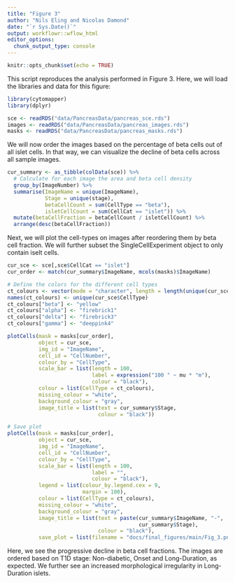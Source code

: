 ```yaml
---
title: "Figure 3"
author: "Nils Eling and Nicolas Damond"
date: "`r Sys.Date()`"
output: workflowr::wflow_html
editor_options:
  chunk_output_type: console
---
```


```r
knitr::opts_chunk$set(echo = TRUE)
```

This script reproduces the analysis performed in Figure 3.
Here, we will load the libraries and data for this figure:

```r
library(cytomapper)
library(dplyr)

sce <- readRDS("data/PancreasData/pancreas_sce.rds")
images <- readRDS("data/PancreasData/pancreas_images.rds")
masks <- readRDS("data/PancreasData/pancreas_masks.rds")
```

We will now order the images based on the percentage of beta cells out of all islet cells.
In that way, we can visualize the decline of beta cells across all sample images.

```r
cur_summary <- as_tibble(colData(sce)) %>% 
  # Calculate for each image the area and beta cell density
  group_by(ImageNumber) %>%
  summarise(ImageName = unique(ImageName),
            Stage = unique(stage),
            betaCellCount = sum(CellType == "beta"),
            isletCellCount = sum(CellCat == "islet")) %>%
  mutate(betaCellFraction = betaCellCount / isletCellCount) %>%
  arrange(desc(betaCellFraction))
```

Next, we will plot the cell-types on images after reordering them by beta cell fraction.
We will further subset the SingleCellExperiment object to only contain iselt cells.

```r
cur_sce <- sce[,sce$CellCat == "islet"]
cur_order <- match(cur_summary$ImageName, mcols(masks)$ImageName)

# Define the colors for the different cell types
ct_colours <- vector(mode = "character", length = length(unique(cur_sce$CellType)))
names(ct_colours) <- unique(cur_sce$CellType)
ct_colours["beta"] <- "yellow"
ct_colours["alpha"] <- "firebrick1"
ct_colours["delta"] <- "firebrick3"
ct_colours["gamma"] <- "deeppink4"

plotCells(mask = masks[cur_order],
          object = cur_sce,
          img_id = "ImageName",
          cell_id = "CellNumber",
          colour_by = "CellType",
          scale_bar = list(length = 100,
                           label = expression("100 " ~ mu * "m"),
                           colour = "black"),
          colour = list(CellType = ct_colours),
          missing_colour = "white",
          background_colour = "gray",
          image_title = list(text = cur_summary$Stage,
                             colour = "black"))

# Save plot
plotCells(mask = masks[cur_order],
          object = cur_sce,
          img_id = "ImageName",
          cell_id = "CellNumber",
          colour_by = "CellType",
          scale_bar = list(length = 100,
                           label = "",
                           colour = "black"),
          legend = list(colour_by.legend.cex = 9,
                        margin = 100),
          colour = list(CellType = ct_colours),
          missing_colour = "white",
          background_colour = "gray",
          image_title = list(text = paste(cur_summary$ImageName, "-",
                                          cur_summary$Stage),
                             colour = "black"),
          save_plot = list(filename = "docs/final_figures/main/Fig_3.png"))
```

Here, we see the progressive decline in beta cell fractions. 
The images are ordered based on T1D stage: Non-diabetic, Onset and Long-Duration, as expected.
We further see an increased morphological irregularity in Long-Duration islets.

